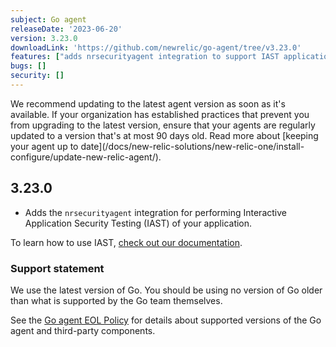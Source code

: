 ```yaml
---
subject: Go agent
releaseDate: '2023-06-20'
version: 3.23.0
downloadLink: 'https://github.com/newrelic/go-agent/tree/v3.23.0'
features: ["adds nrsecurityagent integration to support IAST application security testing"]
bugs: []    
security: []
---
```


<Callout variant="important">
  We recommend updating to the latest agent version as soon as it's available. If your organization has established practices that prevent you from upgrading to the latest version, ensure that your agents are regularly updated to a version that's at most 90 days old. Read more about [keeping your agent up to date](/docs/new-relic-solutions/new-relic-one/install-configure/update-new-relic-agent/).
</Callout>

## 3.23.0

* Adds the `nrsecurityagent` integration for performing Interactive Application Security Testing (IAST) of your application.

To learn how to use IAST, [check out our documentation](/docs/iast/introduction/).

### Support statement

We use the latest version of Go. You should be using no version of Go older than what is supported by the Go team themselves.

See the [Go agent EOL Policy](/docs/apm/agents/go-agent/get-started/go-agent-eol-policy/) for details about supported versions of the Go agent and third-party components.

